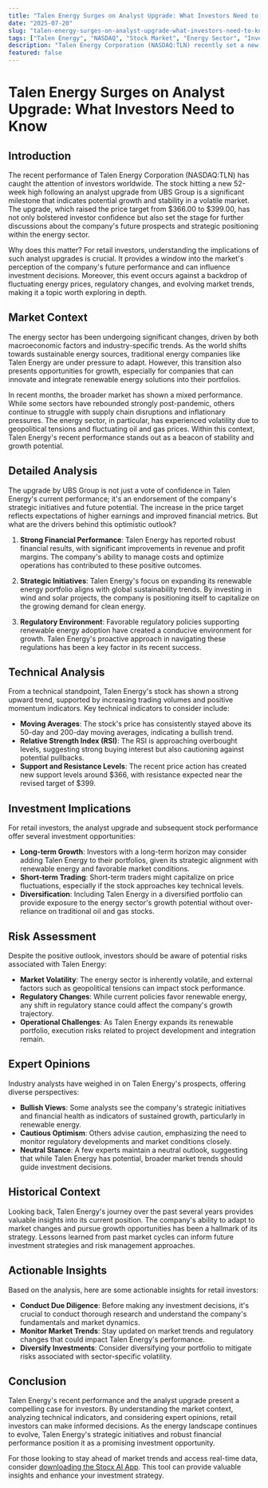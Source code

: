 ```yaml
---
title: "Talen Energy Surges on Analyst Upgrade: What Investors Need to Know"
date: "2025-07-20"
slug: "talen-energy-surges-on-analyst-upgrade-what-investors-need-to-know"
tags: ["Talen Energy", "NASDAQ", "Stock Market", "Energy Sector", "Investment Strategy", "Analyst Upgrade", "Technical Analysis", "Renewable Energy", "Market Trends", "Retail Investors"]
description: "Talen Energy Corporation (NASDAQ:TLN) recently set a new 52-week high, driven by an analyst upgrade from UBS Group, which raised its price target from $366.00 to $399.00. This boost highlights significant investor confidence, prompting retail investors to reconsider their positions. In this comprehensive analysis, we delve into the broader market context, unpack the implications of the upgrade, and assess what this means for investors. Talen Energy's surge is not just a fleeting moment; it's a reflection of underlying trends in the energy sector. Retail investors should pay attention to how this upgrade aligns with broader market dynamics and sector-specific developments. With a strategic look at technical indicators, investment implications, and expert opinions, this post provides actionable insights into navigating this evolving landscape. As Talen Energy positions itself as a formidable player, understanding the nuances of this upgrade can help investors make informed decisions. Download the Stocx AI App to stay ahead of the curve."
featured: false
---
```


# Talen Energy Surges on Analyst Upgrade: What Investors Need to Know

## Introduction

The recent performance of Talen Energy Corporation (NASDAQ:TLN) has caught the attention of investors worldwide. The stock hitting a new 52-week high following an analyst upgrade from UBS Group is a significant milestone that indicates potential growth and stability in a volatile market. The upgrade, which raised the price target from $366.00 to $399.00, has not only bolstered investor confidence but also set the stage for further discussions about the company's future prospects and strategic positioning within the energy sector.

Why does this matter? For retail investors, understanding the implications of such analyst upgrades is crucial. It provides a window into the market's perception of the company's future performance and can influence investment decisions. Moreover, this event occurs against a backdrop of fluctuating energy prices, regulatory changes, and evolving market trends, making it a topic worth exploring in depth.

## Market Context

The energy sector has been undergoing significant changes, driven by both macroeconomic factors and industry-specific trends. As the world shifts towards sustainable energy sources, traditional energy companies like Talen Energy are under pressure to adapt. However, this transition also presents opportunities for growth, especially for companies that can innovate and integrate renewable energy solutions into their portfolios.

In recent months, the broader market has shown a mixed performance. While some sectors have rebounded strongly post-pandemic, others continue to struggle with supply chain disruptions and inflationary pressures. The energy sector, in particular, has experienced volatility due to geopolitical tensions and fluctuating oil and gas prices. Within this context, Talen Energy's recent performance stands out as a beacon of stability and growth potential.

## Detailed Analysis

The upgrade by UBS Group is not just a vote of confidence in Talen Energy's current performance; it's an endorsement of the company's strategic initiatives and future potential. The increase in the price target reflects expectations of higher earnings and improved financial metrics. But what are the drivers behind this optimistic outlook?

1. **Strong Financial Performance**: Talen Energy has reported robust financial results, with significant improvements in revenue and profit margins. The company's ability to manage costs and optimize operations has contributed to these positive outcomes.

2. **Strategic Initiatives**: Talen Energy's focus on expanding its renewable energy portfolio aligns with global sustainability trends. By investing in wind and solar projects, the company is positioning itself to capitalize on the growing demand for clean energy.

3. **Regulatory Environment**: Favorable regulatory policies supporting renewable energy adoption have created a conducive environment for growth. Talen Energy's proactive approach in navigating these regulations has been a key factor in its recent success.

## Technical Analysis

From a technical standpoint, Talen Energy's stock has shown a strong upward trend, supported by increasing trading volumes and positive momentum indicators. Key technical indicators to consider include:

- **Moving Averages**: The stock's price has consistently stayed above its 50-day and 200-day moving averages, indicating a bullish trend.
- **Relative Strength Index (RSI)**: The RSI is approaching overbought levels, suggesting strong buying interest but also cautioning against potential pullbacks.
- **Support and Resistance Levels**: The recent price action has created new support levels around $366, with resistance expected near the revised target of $399.

## Investment Implications

For retail investors, the analyst upgrade and subsequent stock performance offer several investment opportunities:

- **Long-term Growth**: Investors with a long-term horizon may consider adding Talen Energy to their portfolios, given its strategic alignment with renewable energy and favorable market conditions.
- **Short-term Trading**: Short-term traders might capitalize on price fluctuations, especially if the stock approaches key technical levels.
- **Diversification**: Including Talen Energy in a diversified portfolio can provide exposure to the energy sector's growth potential without over-reliance on traditional oil and gas stocks.

## Risk Assessment

Despite the positive outlook, investors should be aware of potential risks associated with Talen Energy:

- **Market Volatility**: The energy sector is inherently volatile, and external factors such as geopolitical tensions can impact stock performance.
- **Regulatory Changes**: While current policies favor renewable energy, any shift in regulatory stance could affect the company's growth trajectory.
- **Operational Challenges**: As Talen Energy expands its renewable portfolio, execution risks related to project development and integration remain.

## Expert Opinions

Industry analysts have weighed in on Talen Energy's prospects, offering diverse perspectives:

- **Bullish Views**: Some analysts see the company's strategic initiatives and financial health as indicators of sustained growth, particularly in renewable energy.
- **Cautious Optimism**: Others advise caution, emphasizing the need to monitor regulatory developments and market conditions closely.
- **Neutral Stance**: A few experts maintain a neutral outlook, suggesting that while Talen Energy has potential, broader market trends should guide investment decisions.

## Historical Context

Looking back, Talen Energy's journey over the past several years provides valuable insights into its current position. The company's ability to adapt to market changes and pursue growth opportunities has been a hallmark of its strategy. Lessons learned from past market cycles can inform future investment strategies and risk management approaches.

## Actionable Insights

Based on the analysis, here are some actionable insights for retail investors:

- **Conduct Due Diligence**: Before making any investment decisions, it's crucial to conduct thorough research and understand the company's fundamentals and market dynamics.
- **Monitor Market Trends**: Stay updated on market trends and regulatory changes that could impact Talen Energy's performance.
- **Diversify Investments**: Consider diversifying your portfolio to mitigate risks associated with sector-specific volatility.

## Conclusion

Talen Energy's recent performance and the analyst upgrade present a compelling case for investors. By understanding the market context, analyzing technical indicators, and considering expert opinions, retail investors can make informed decisions. As the energy landscape continues to evolve, Talen Energy's strategic initiatives and robust financial performance position it as a promising investment opportunity.

For those looking to stay ahead of market trends and access real-time data, consider [downloading the Stocx AI App](https://stocx.co). This tool can provide valuable insights and enhance your investment strategy.

